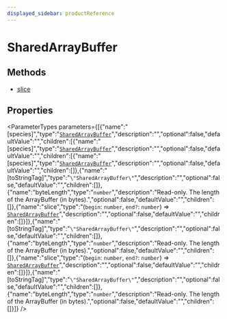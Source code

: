 ```yaml
---
displayed_sidebar: productReference
---
```



# SharedArrayBuffer

## Methods

- [slice](../SharedArrayBuffer/methods/SharedArrayBuffer.slice.mdx)

## Properties

<ParameterTypes parameters={[{"name":"[species]","type":"[`SharedArrayBuffer`](../variables/SharedArrayBuffer-1.mdx)","description":"","optional":false,"defaultValue":"","children":[{"name":"[species]","type":"[`SharedArrayBuffer`](../variables/SharedArrayBuffer-1.mdx)","description":"","optional":false,"defaultValue":"","children":[{"name":"[species]","type":"[`SharedArrayBuffer`](../variables/SharedArrayBuffer-1.mdx)","description":"","optional":false,"defaultValue":"","children":[]},{"name":"[toStringTag]","type":"``\"SharedArrayBuffer\"``","description":"","optional":false,"defaultValue":"","children":[]},{"name":"byteLength","type":"`number`","description":"Read-only. The length of the ArrayBuffer (in bytes).","optional":false,"defaultValue":"","children":[]},{"name":"slice","type":"(`begin`: `number`, `end?`: `number`) => [`SharedArrayBuffer`](../variables/SharedArrayBuffer-1.mdx)","description":"","optional":false,"defaultValue":"","children":[]}]},{"name":"[toStringTag]","type":"``\"SharedArrayBuffer\"``","description":"","optional":false,"defaultValue":"","children":[]},{"name":"byteLength","type":"`number`","description":"Read-only. The length of the ArrayBuffer (in bytes).","optional":false,"defaultValue":"","children":[]},{"name":"slice","type":"(`begin`: `number`, `end?`: `number`) => [`SharedArrayBuffer`](../variables/SharedArrayBuffer-1.mdx)","description":"","optional":false,"defaultValue":"","children":[]}]},{"name":"[toStringTag]","type":"``\"SharedArrayBuffer\"``","description":"","optional":false,"defaultValue":"","children":[]},{"name":"byteLength","type":"`number`","description":"Read-only. The length of the ArrayBuffer (in bytes).","optional":false,"defaultValue":"","children":[]}]} />
